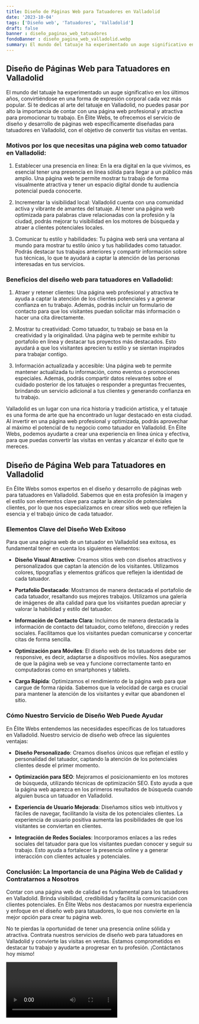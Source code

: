 ```yaml
---
title: Diseño de Páginas Web para Tatuadores en Valladolid
date: '2023-10-04'
tags: ['Diseño web', 'Tatuadores', 'Valladolid']
draft: false
banner : diseño_paginas_web_tatuadores
fondoBanner : diseño_pagina_web_valladolid.webp
summary: El mundo del tatuaje ha experimentado un auge significativo en los últimos años, convirtiéndose en una forma de expresión corporal cada vez más popular. Si te dedicas al arte del tatuaje en Valladolid, no puedes pasar por alto la importancia de contar con una página web profesional y atractiva para promocionar tu trabajo. En Élite Webs, te ofrecemos el servicio de diseño y desarrollo de páginas web específicamente diseñadas para tatuadores en Valladolid, con el objetivo de convertir tus visitas en ventas.
---
```


## Diseño de Páginas Web para Tatuadores en Valladolid

El mundo del tatuaje ha experimentado un auge significativo en los últimos años, convirtiéndose en una forma de expresión corporal cada vez más popular. Si te dedicas al arte del tatuaje en Valladolid, no puedes pasar por alto la importancia de contar con una página web profesional y atractiva para promocionar tu trabajo. En Élite Webs, te ofrecemos el servicio de diseño y desarrollo de páginas web específicamente diseñadas para tatuadores en Valladolid, con el objetivo de convertir tus visitas en ventas.

### Motivos por los que necesitas una página web como tatuador en Valladolid:

1. Establecer una presencia en línea: En la era digital en la que vivimos, es esencial tener una presencia en línea sólida para llegar a un público más amplio. Una página web te permite mostrar tu trabajo de forma visualmente atractiva y tener un espacio digital donde tu audiencia potencial pueda conocerte.

2. Incrementar la visibilidad local: Valladolid cuenta con una comunidad activa y vibrante de amantes del tatuaje. Al tener una página web optimizada para palabras clave relacionadas con la profesión y la ciudad, podrás mejorar tu visibilidad en los motores de búsqueda y atraer a clientes potenciales locales.

3. Comunicar tu estilo y habilidades: Tu página web será una ventana al mundo para mostrar tu estilo único y tus habilidades como tatuador. Podrás destacar tus trabajos anteriores y compartir información sobre tus técnicas, lo que te ayudará a captar la atención de las personas interesadas en tus servicios.

### Beneficios del diseño web para tatuadores en Valladolid:

1. Atraer y retener clientes: Una página web profesional y atractiva te ayuda a captar la atención de los clientes potenciales y a generar confianza en tu trabajo. Además, podrás incluir un formulario de contacto para que los visitantes puedan solicitar más información o hacer una cita directamente.

2. Mostrar tu creatividad: Como tatuador, tu trabajo se basa en la creatividad y la originalidad. Una página web te permite exhibir tu portafolio en línea y destacar tus proyectos más destacados. Esto ayudará a que los visitantes aprecien tu estilo y se sientan inspirados para trabajar contigo.

3. Información actualizada y accesible: Una página web te permite mantener actualizada tu información, como eventos o promociones especiales. Además, podrás compartir datos relevantes sobre el cuidado posterior de los tatuajes o responder a preguntas frecuentes, brindando un servicio adicional a tus clientes y generando confianza en tu trabajo.

Valladolid es un lugar con una rica historia y tradición artística, y el tatuaje es una forma de arte que ha encontrado un lugar destacado en esta ciudad. Al invertir en una página web profesional y optimizada, podrás aprovechar al máximo el potencial de tu negocio como tatuador en Valladolid. En Élite Webs, podemos ayudarte a crear una experiencia en línea única y efectiva, para que puedas convertir las visitas en ventas y alcanzar el éxito que te mereces.

<GifSeo />

<Cta />

## Diseño de Página Web para Tatuadores en Valladolid

En Élite Webs somos expertos en el diseño y desarrollo de páginas web para tatuadores en Valladolid. Sabemos que en esta profesión la imagen y el estilo son elementos clave para captar la atención de potenciales clientes, por lo que nos especializamos en crear sitios web que reflejen la esencia y el trabajo único de cada tatuador.

### Elementos Clave del Diseño Web Exitoso

Para que una página web de un tatuador en Valladolid sea exitosa, es fundamental tener en cuenta los siguientes elementos:

- **Diseño Visual Atractivo**: Creamos sitios web con diseños atractivos y personalizados que captan la atención de los visitantes. Utilizamos colores, tipografías y elementos gráficos que reflejen la identidad de cada tatuador.

- **Portafolio Destacado**: Mostramos de manera destacada el portafolio de cada tatuador, resaltando sus mejores trabajos. Utilizamos una galería de imágenes de alta calidad para que los visitantes puedan apreciar y valorar la habilidad y estilo del tatuador.

- **Información de Contacto Clara**: Incluimos de manera destacada la información de contacto del tatuador, como teléfono, dirección y redes sociales. Facilitamos que los visitantes puedan comunicarse y concertar citas de forma sencilla.

- **Optimización para Móviles**: El diseño web de los tatuadores debe ser responsive, es decir, adaptarse a dispositivos móviles. Nos aseguramos de que la página web se vea y funcione correctamente tanto en computadoras como en smartphones y tablets.

- **Carga Rápida**: Optimizamos el rendimiento de la página web para que cargue de forma rápida. Sabemos que la velocidad de carga es crucial para mantener la atención de los visitantes y evitar que abandonen el sitio.

### Cómo Nuestro Servicio de Diseño Web Puede Ayudar

En Élite Webs entendemos las necesidades específicas de los tatuadores en Valladolid. Nuestro servicio de diseño web ofrece las siguientes ventajas:

- **Diseño Personalizado**: Creamos diseños únicos que reflejan el estilo y personalidad del tatuador, captando la atención de los potenciales clientes desde el primer momento.

- **Optimización para SEO**: Mejoramos el posicionamiento en los motores de búsqueda, utilizando técnicas de optimización SEO. Esto ayuda a que la página web aparezca en los primeros resultados de búsqueda cuando alguien busca un tatuador en Valladolid.

- **Experiencia de Usuario Mejorada**: Diseñamos sitios web intuitivos y fáciles de navegar, facilitando la visita de los potenciales clientes. La experiencia de usuario positiva aumenta las posibilidades de que los visitantes se conviertan en clientes.

- **Integración de Redes Sociales**: Incorporamos enlaces a las redes sociales del tatuador para que los visitantes puedan conocer y seguir su trabajo. Esto ayuda a fortalecer la presencia online y a generar interacción con clientes actuales y potenciales.

### Conclusión: La Importancia de una Página Web de Calidad y Contratarnos a Nosotros

Contar con una página web de calidad es fundamental para los tatuadores en Valladolid. Brinda visibilidad, credibilidad y facilita la comunicación con clientes potenciales. En Élite Webs nos destacamos por nuestra experiencia y enfoque en el diseño web para tatuadores, lo que nos convierte en la mejor opción para crear tu página web.

No te pierdas la oportunidad de tener una presencia online sólida y atractiva. Contrata nuestros servicios de diseño web para tatuadores en Valladolid y convierte las visitas en ventas. Estamos comprometidos en destacar tu trabajo y ayudarte a progresar en tu profesión. ¡Contáctanos hoy mismo!

<Video />

<CtaBot job='Tatuadores' city='Valladolid'/>

<Gmaps query='Valladolid+españa+maps' />